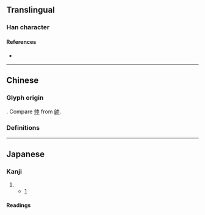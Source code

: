 {{also|師|帅}}
{{character info}}
==Translingual==
{{stroke order|strokes=6}}

===Han character===
{{Han char|rn=50|rad=巾|as=03|sn=6|four=|canj=LLMB}}

====References====
* {{Han ref|kx=0329.051|dkj=08800|dj=0634.150|hdz=10730.070|uh=5E08|ud=24072}}

----

==Chinese==

===Glyph origin===
{{Han simp|師|f=𠂤|t=刂}}. Compare [[帅]] from [[帥]].

===Definitions===
{{zh-see|師}}

----

==Japanese==

===Kanji===
{{ja-kanji|rs=巾03}}

# {{abbreviation of|ja|師}}
#* [https://twitter.com/AA__iUEoHnn/status/1367004449554665473]
#*: {{ja-usex|[[w:ja:調理師法|調理师法]]（昭和%三十三年%法律%㐧百四十七号）[[により]][[調理師|調理师]]の[[免許]]を[[与える]]よってこの[[証]]を[[交付]]する|ちょうり-し-ほう（しょうわ% さんじゅう-さん-ねん% ほうりつ% だい-ひゃく-よんじゅう-なな-ごう）に より ちょうり-し の めんきょ を あたえる よって この しょう を こうふ する}}

====Readings====
{{ja-readings
|goon=し
|kanon=し
|kun=
}}